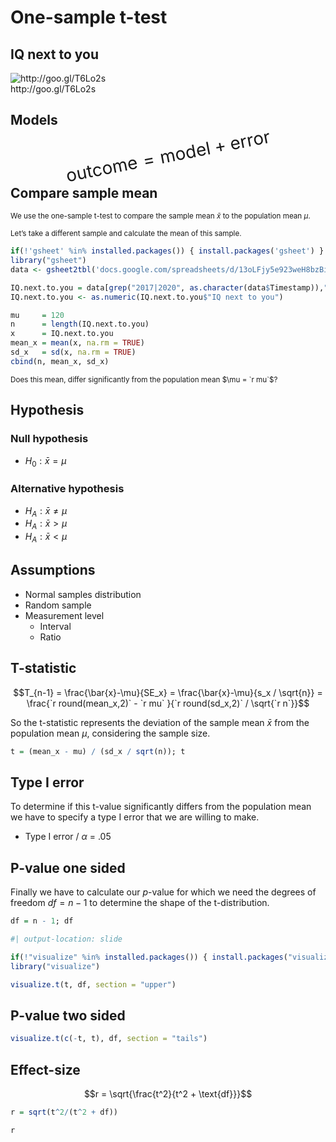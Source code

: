 # One-sample t-test {.section}

## IQ next to you

::: {.r-stack}

![http://goo.gl/T6Lo2s](../../../../topics/t-test_one-sample/QR_iq.png)
<br>
http://goo.gl/T6Lo2s

:::

## Models {.center}

<div style="font-size:200%; transform: rotate(-11deg);">
$$\text{outcome} = \text{model} + \text{error}$$
</div>

## Compare sample mean {.smaller}

<small>
We use the one-sample t-test to compare the sample mean $\bar{x}$ to the population mean $\mu$. 

Let's take a different sample and calculate the mean of this sample.
</small>

```r
if(!'gsheet' %in% installed.packages()) { install.packages('gsheet') }
library("gsheet")
data <- gsheet2tbl('docs.google.com/spreadsheets/d/13oLFjy5e923weH8bzBipZSvWYS_dpw7B77g5yW_myLg/edit?usp=sharing')

IQ.next.to.you = data[grep("2017|2020", as.character(data$Timestamp)),"IQ next to you"]
IQ.next.to.you <- as.numeric(IQ.next.to.you$"IQ next to you")
```



```r
mu     = 120
n      = length(IQ.next.to.you)
x      = IQ.next.to.you
mean_x = mean(x, na.rm = TRUE)
sd_x   = sd(x, na.rm = TRUE)
cbind(n, mean_x, sd_x)
```

<small>
Does this mean, differ significantly from the population mean $\mu = `r mu`$?
</small>

## Hypothesis {.subsection}

### Null hypothesis

* $H_0: \bar{x} = \mu$

### Alternative hypothesis

* $H_A: \bar{x} \neq \mu$
* $H_A: \bar{x} > \mu$
* $H_A: \bar{x} < \mu$

## Assumptions

* Normal samples distribution
* Random sample
* Measurement level
    * Interval
    * Ratio

## T-statistic

$$T_{n-1} = \frac{\bar{x}-\mu}{SE_x} = \frac{\bar{x}-\mu}{s_x / \sqrt{n}} = \frac{`r round(mean_x,2)` - `r mu` }{`r round(sd_x,2)` / \sqrt{`r n`}}$$

So the t-statistic represents the deviation of the sample mean $\bar{x}$ from the population mean $\mu$, considering the sample size.

```r
t = (mean_x - mu) / (sd_x / sqrt(n)); t
```

## Type I error {.subsection}

To determine if this t-value significantly differs from the population mean we have to specify a type I error that we are willing to make.

* Type I error / $\alpha$ = .05

## P-value one sided {.subsection}

Finally we have to calculate our _p_-value for which we need the degrees of freedom $df = n - 1$ to determine the shape of the t-distribution.

```r
df = n - 1; df
```

```r
#| output-location: slide

if(!"visualize" %in% installed.packages()) { install.packages("visualize") }
library("visualize")

visualize.t(t, df, section = "upper")
```

## P-value two sided {.subsection}

```r
visualize.t(c(-t, t), df, section = "tails")
```

## Effect-size

$$r = \sqrt{\frac{t^2}{t^2 + \text{df}}}$$

```r
r = sqrt(t^2/(t^2 + df))

r
```
